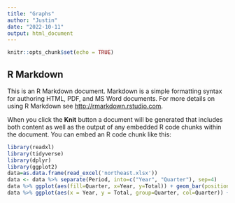 ```yaml
---
title: "Graphs"
author: "Justin"
date: "2022-10-11"
output: html_document
---
```


```r
knitr::opts_chunk$set(echo = TRUE)
```

## R Markdown

This is an R Markdown document. Markdown is a simple formatting syntax for authoring HTML, PDF, and MS Word documents. For more details on using R Markdown see <http://rmarkdown.rstudio.com>.

When you click the **Knit** button a document will be generated that includes both content as well as the output of any embedded R code chunks within the document. You can embed an R code chunk like this:

```r
library(readxl)
library(tidyverse)
library(dplyr)
library(ggplot2)
data=as.data.frame(read_excel('northeast.xlsx'))
data <- data %>% separate(Period, into=c("Year", "Quarter"), sep=4)
data %>% ggplot(aes(fill=Quarter, x=Year, y=Total)) + geom_bar(position="dodge", stat="identity")
data %>% ggplot(aes(x = Year, y = Total, group=Quarter, col=Quarter)) + geom_point() + geom_line()
```